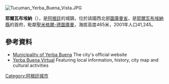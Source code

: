 [[Image:Tucuman_Yerba_Buena_Vista.JPG|right]]
{{Coord|26|49|S|65|19|W|display=title}}

'''耶爾瓦布埃納'''（{{lang-es|Yerba Buena}}），是[[阿根廷|阿根廷]]的城鎮，位於該國西北部[[圖庫曼省|圖庫曼省]]，是[[耶爾瓦布埃納縣|耶爾瓦布埃納縣]]的首府，毗鄰[[聖米格爾-德圖庫曼|聖米格爾-德圖庫曼]]，海拔高度465米，2001年人口41,245。

==參考資料==
* [https://web.archive.org/web/20050418211338/http://www.yerbabuena.gov.ar/ Municipality of Yerba Buena] The city's official website
* [http://www.yerbabuenavirtual.com.ar Yerba Buena Virtual] {{Wayback|url=http://www.yerbabuenavirtual.com.ar/ |date=20210411032557 }} Featuring local information, history, city map and cultural activities

{{Argentina-geo-stub}}
[[Category:阿根廷城市|Category:阿根廷城市]]
